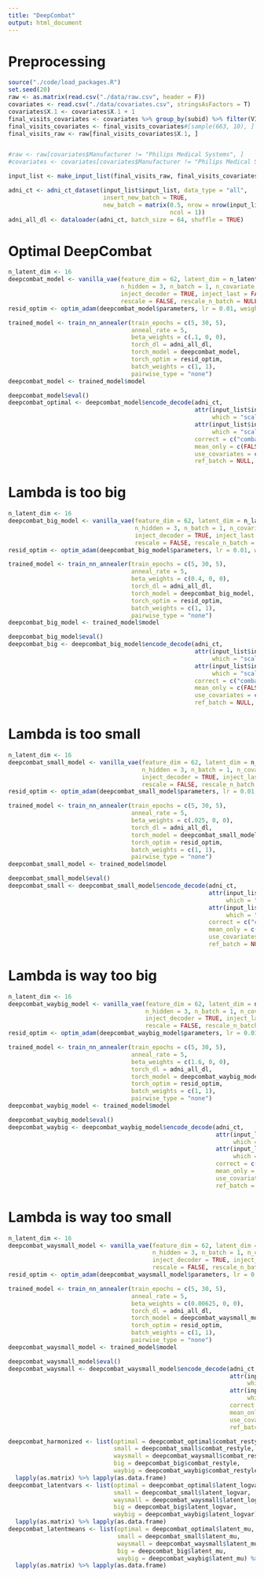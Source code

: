 ```yaml
---
title: "DeepCombat"
output: html_document
---
```


# Preprocessing
```r
source("./code/load_packages.R")
set.seed(20)
raw <- as.matrix(read.csv("./data/raw.csv", header = F))
covariates <- read.csv("./data/covariates.csv", stringsAsFactors = T)
covariates$X.1 <- covariates$X.1 + 1
final_visits_covariates <- covariates %>% group_by(subid) %>% filter(VISIT == max(VISIT))
final_visits_covariates <- final_visits_covariates#[sample(663, 10), ]
final_visits_raw <- raw[final_visits_covariates$X.1, ]


#raw <- raw[covariates$Manufacturer != "Philips Medical Systems", ]
#covariates <- covariates[covariates$Manufacturer != "Philips Medical Systems", ]

input_list <- make_input_list(final_visits_raw, final_visits_covariates, data_opts = "raw")

adni_ct <- adni_ct_dataset(input_list$input_list, data_type = "all", 
                           insert_new_batch = TRUE, 
                           new_batch = matrix(0.5, nrow = nrow(input_list$input_list$data),
                                              ncol = 1))
adni_all_dl <- dataloader(adni_ct, batch_size = 64, shuffle = TRUE)
```

# Optimal DeepCombat
```r
n_latent_dim <- 16
deepcombat_model <- vanilla_vae(feature_dim = 62, latent_dim = n_latent_dim,
                                n_hidden = 3, n_batch = 1, n_covariate = 4,
                                inject_decoder = TRUE, inject_last = FALSE, deep_inject = FALSE,
                                rescale = FALSE, rescale_n_batch = NULL)
resid_optim <- optim_adam(deepcombat_model$parameters, lr = 0.01, weight_decay = 0)

trained_model <- train_nn_annealer(train_epochs = c(5, 30, 5),
                                   anneal_rate = 5,
                                   beta_weights = c(.1, 0, 0),
                                   torch_dl = adni_all_dl,
                                   torch_model = deepcombat_model,
                                   torch_optim = resid_optim,
                                   batch_weights = c(1, 1),
                                   pairwise_type = "none")
deepcombat_model <- trained_model$model

deepcombat_model$eval()
deepcombat_optimal <- deepcombat_model$encode_decode(adni_ct,
                                                     attr(input_list$input_list$data,
                                                          which = "scaled:center") + input_list$mean,
                                                     attr(input_list$input_list$data,
                                                          which = "scaled:scale"),
                                                     correct = c("combat", "combat"),
                                                     mean_only = c(FALSE, FALSE),
                                                     use_covariates = c(TRUE, TRUE),
                                                     ref_batch = NULL, verbose = TRUE)
```

# Lambda is too big
```r
n_latent_dim <- 16
deepcombat_big_model <- vanilla_vae(feature_dim = 62, latent_dim = n_latent_dim,
                                    n_hidden = 3, n_batch = 1, n_covariate = 4,
                                    inject_decoder = TRUE, inject_last = FALSE, deep_inject = FALSE,
                                    rescale = FALSE, rescale_n_batch = NULL)
resid_optim <- optim_adam(deepcombat_big_model$parameters, lr = 0.01, weight_decay = 0)

trained_model <- train_nn_annealer(train_epochs = c(5, 30, 5),
                                   anneal_rate = 5,
                                   beta_weights = c(0.4, 0, 0),
                                   torch_dl = adni_all_dl,
                                   torch_model = deepcombat_big_model,
                                   torch_optim = resid_optim,
                                   batch_weights = c(1, 1),
                                   pairwise_type = "none")
deepcombat_big_model <- trained_model$model

deepcombat_big_model$eval()
deepcombat_big <- deepcombat_big_model$encode_decode(adni_ct,
                                                     attr(input_list$input_list$data,
                                                          which = "scaled:center") + input_list$mean,
                                                     attr(input_list$input_list$data,
                                                          which = "scaled:scale"),
                                                     correct = c("combat", "combat"),
                                                     mean_only = c(FALSE, FALSE),
                                                     use_covariates = c(TRUE, TRUE),
                                                     ref_batch = NULL, verbose = TRUE)
```

# Lambda is too small
```r
n_latent_dim <- 16
deepcombat_small_model <- vanilla_vae(feature_dim = 62, latent_dim = n_latent_dim,
                                      n_hidden = 3, n_batch = 1, n_covariate = 4,
                                      inject_decoder = TRUE, inject_last = FALSE, deep_inject = FALSE,
                                      rescale = FALSE, rescale_n_batch = NULL)
resid_optim <- optim_adam(deepcombat_small_model$parameters, lr = 0.01, weight_decay = 0)

trained_model <- train_nn_annealer(train_epochs = c(5, 30, 5),
                                   anneal_rate = 5,
                                   beta_weights = c(.025, 0, 0),
                                   torch_dl = adni_all_dl,
                                   torch_model = deepcombat_small_model,
                                   torch_optim = resid_optim,
                                   batch_weights = c(1, 1),
                                   pairwise_type = "none")
deepcombat_small_model <- trained_model$model

deepcombat_small_model$eval()
deepcombat_small <- deepcombat_small_model$encode_decode(adni_ct,
                                                         attr(input_list$input_list$data,
                                                              which = "scaled:center") + input_list$mean,
                                                         attr(input_list$input_list$data,
                                                              which = "scaled:scale"),
                                                         correct = c("combat", "combat"),
                                                         mean_only = c(FALSE, FALSE),
                                                         use_covariates = c(TRUE, TRUE),
                                                         ref_batch = NULL, verbose = TRUE)
```

# Lambda is way too big
```r
n_latent_dim <- 16
deepcombat_waybig_model <- vanilla_vae(feature_dim = 62, latent_dim = n_latent_dim,
                                       n_hidden = 3, n_batch = 1, n_covariate = 4,
                                       inject_decoder = TRUE, inject_last = FALSE, deep_inject = FALSE,
                                       rescale = FALSE, rescale_n_batch = NULL)
resid_optim <- optim_adam(deepcombat_waybig_model$parameters, lr = 0.01, weight_decay = 0)

trained_model <- train_nn_annealer(train_epochs = c(5, 30, 5),
                                   anneal_rate = 5,
                                   beta_weights = c(1.6, 0, 0),
                                   torch_dl = adni_all_dl,
                                   torch_model = deepcombat_waybig_model,
                                   torch_optim = resid_optim,
                                   batch_weights = c(1, 1),
                                   pairwise_type = "none")
deepcombat_waybig_model <- trained_model$model

deepcombat_waybig_model$eval()
deepcombat_waybig <- deepcombat_waybig_model$encode_decode(adni_ct,
                                                           attr(input_list$input_list$data,
                                                                which = "scaled:center") + input_list$mean,
                                                           attr(input_list$input_list$data,
                                                                which = "scaled:scale"),
                                                           correct = c("combat", "combat"),
                                                           mean_only = c(FALSE, FALSE),
                                                           use_covariates = c(TRUE, TRUE),
                                                           ref_batch = NULL, verbose = TRUE)
```

# Lambda is way too small
```r
n_latent_dim <- 16
deepcombat_waysmall_model <- vanilla_vae(feature_dim = 62, latent_dim = n_latent_dim,
                                         n_hidden = 3, n_batch = 1, n_covariate = 4,
                                         inject_decoder = TRUE, inject_last = FALSE, deep_inject = FALSE,
                                         rescale = FALSE, rescale_n_batch = NULL)
resid_optim <- optim_adam(deepcombat_waysmall_model$parameters, lr = 0.01, weight_decay = 0)

trained_model <- train_nn_annealer(train_epochs = c(5, 30, 5),
                                   anneal_rate = 5,
                                   beta_weights = c(0.00625, 0, 0),
                                   torch_dl = adni_all_dl,
                                   torch_model = deepcombat_waysmall_model,
                                   torch_optim = resid_optim,
                                   batch_weights = c(1, 1),
                                   pairwise_type = "none")
deepcombat_waysmall_model <- trained_model$model

deepcombat_waysmall_model$eval()
deepcombat_waysmall <- deepcombat_waysmall_model$encode_decode(adni_ct,
                                                               attr(input_list$input_list$data,
                                                                    which = "scaled:center") + input_list$mean,
                                                               attr(input_list$input_list$data,
                                                                    which = "scaled:scale"),
                                                               correct = c("combat", "combat"),
                                                               mean_only = c(FALSE, FALSE),
                                                               use_covariates = c(TRUE, TRUE),
                                                               ref_batch = NULL, verbose = TRUE)
```

```r
deepcombat_harmonized <- list(optimal = deepcombat_optimal$combat_restyle,
                              small = deepcombat_small$combat_restyle,
                              waysmall = deepcombat_waysmall$combat_restyle,
                              big = deepcombat_big$combat_restyle,
                              waybig = deepcombat_waybig$combat_restyle) %>% 
  lapply(as.matrix) %>% lapply(as.data.frame)
deepcombat_latentvars <- list(optimal = deepcombat_optimal$latent_logvar,
                              small = deepcombat_small$latent_logvar,
                              waysmall = deepcombat_waysmall$latent_logvar,
                              big = deepcombat_big$latent_logvar,
                              waybig = deepcombat_waybig$latent_logvar) %>% 
  lapply(as.matrix) %>% lapply(as.data.frame)
deepcombat_latentmeans <- list(optimal = deepcombat_optimal$latent_mu,
                               small = deepcombat_small$latent_mu,
                               waysmall = deepcombat_waysmall$latent_mu,
                               big = deepcombat_big$latent_mu,
                               waybig = deepcombat_waybig$latent_mu) %>% 
  lapply(as.matrix) %>% lapply(as.data.frame)
```

<!-- # Testing reconstruction loss over lambdas -->
<!-- ```{r} -->
<!-- n_latent_dim <- 16 -->
<!-- deepcombat_model <- vanilla_vae(feature_dim = 62, latent_dim = n_latent_dim, -->
<!--                                 n_hidden = 3, n_batch = 1, n_covariate = 4, -->
<!--                                 inject_decoder = TRUE, inject_last = FALSE, deep_inject = FALSE, -->
<!--                                 rescale = FALSE, rescale_n_batch = NULL) -->
<!-- resid_optim <- optim_adam(deepcombat_model$parameters, lr = 0.01, weight_decay = 0) -->
<!-- pretrained_model <- train_nn_annealer(train_epochs = c(25, 1, 1), -->
<!--                                       anneal_rate = 5, -->
<!--                                       beta_weights = c(0, 0, 0), -->
<!--                                       torch_dl = adni_all_dl, -->
<!--                                       torch_model = deepcombat_model, -->
<!--                                       torch_optim = resid_optim, -->
<!--                                       batch_weights = c(1, 1), -->
<!--                                       pairwise_type = "none", verbose = T) -->

<!-- recon_losses <- rep(0, 11) -->
<!-- recon_losses[1] <- pretrained_model$final_recon_loss -->

<!-- for (i in 0:9) { -->
<!--   starting_val <- 0.003125 -->
<!--   current_val <- starting_val * 2^i -->
<!--   print(paste0("Currently fitting lambda of: ", current_val)) -->

<!--   deepcombat_model <- vanilla_vae(feature_dim = 62, latent_dim = n_latent_dim, -->
<!--                                 n_hidden = 3, n_batch = 1, n_covariate = 4, -->
<!--                                 inject_decoder = TRUE, inject_last = FALSE, deep_inject = FALSE, -->
<!--                                 rescale = FALSE, rescale_n_batch = NULL) -->
<!-- resid_optim <- optim_adam(deepcombat_model$parameters, lr = 0.01, weight_decay = 0) -->

<!--   trained_model <- train_nn_annealer(train_epochs = c(5, 30, 5), -->
<!--                                      anneal_rate = 5, -->
<!--                                      beta_weights = c(current_val, 0, 0), -->
<!--                                      torch_dl = adni_all_dl, -->
<!--                                      torch_model = deepcombat_model, -->
<!--                                      torch_optim = resid_optim, -->
<!--                                      batch_weights = c(1, 1), -->
<!--                                      pairwise_type = "none", verbose = T) -->
<!--   recon_losses[i + 1] <- trained_model$final_recon_loss -->
<!-- } -->
<!-- ``` -->